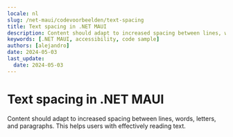 ```yaml
---
locale: nl
slug: /net-maui/codevoorbeelden/text-spacing
title: Text spacing in .NET MAUI
description: Content should adapt to increased spacing between lines, words, letters, and paragraphs.
keywords: [.NET MAUI, accessibility, code sample]
authors: [alejandro]
date: 2024-05-03
last_update:
  date: 2024-05-03
---
```


# Text spacing in .NET MAUI

Content should adapt to increased spacing between lines, words, letters, and paragraphs. This helps users with effectively reading text.

<CodeSample id="text-spacing" platform="net-maui" locale="en"/>
